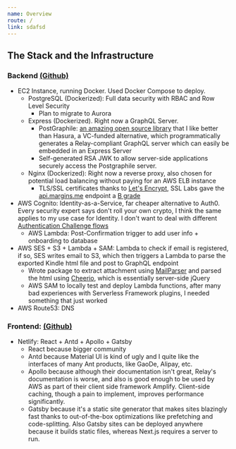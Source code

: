 ```yaml
---
name: Overview
route: /
link: sdafsd
---
```


## The Stack and the Infrastructure

### Backend [(Github)](https://github.com/alexliusq/margins-me-serverless-resources)

- EC2 Instance, running Docker. Used Docker Compose to deploy.
    - PostgreSQL (Dockerized): Full data security with RBAC and Row Level Security
        - Plan to migrate to Aurora
    - Express (Dockerized). Right now a GraphQL Server.
        - PostGraphile: [an amazing open source library](https://www.graphile.org/postgraphile/) that I like better than Hasura, a VC-funded alternative, which programmatically generates a Relay-compliant GraphQL server which can easily be embedded in an Express Server
        - Self-generated RSA JWK to allow server-side applications securely access the Postgraphile server.
    - Nginx (Dockerized): Right now a reverse proxy, also chosen for potential load balancing without paying for an AWS ELB instance
        - TLS/SSL certificates thanks to [Let's Encrypt](https://letsencrypt.org/), SSL Labs gave the [api.margins.me](http://api.margins.me) endpoint a [B grade](https://www.ssllabs.com/ssltest/analyze.html?d=api.margins.me)
- AWS Cognito: Identity-as-a-Service, far cheaper alternative to Auth0. Every security expert says don't roll your own crypto, I think the same applies to my use case for Identity. I don't want to deal with different [Authentication Challenge flows](https://docs.aws.amazon.com/cognito/latest/developerguide/amazon-cognito-user-pools-authentication-flow.html)
    - AWS Lambda: Post-Confirmation trigger to add user info + onboarding to database
- AWS SES + S3 + Lambda + SAM: Lambda to check if email is registered, if so, SES writes email to S3, which then triggers a Lambda to parse the exported Kindle html file and post to GraphQL endpoint
    - Wrote package to extract attachment using [MailParser](https://mailparser.io/) and parsed the html using [Cheerio](https://cheerio.js.org/), which is essentially server-side jQuery
    - AWS SAM to locally test and deploy Lambda functions, after many bad experiences with Serverless Framework plugins, I needed something that just worked
- AWS Route53: DNS

### Frontend: [(Github)](https://github.com/alexliusq/margins-me-frontend)

- Netlify: React + Antd + Apollo + Gatsby
    - React because bigger community
    - Antd because Material UI is kind of ugly and I quite like the interfaces of many Ant products, like GaoDe, Alipay, etc.
    - Apollo because although their documentation isn't great, Relay's documentation is worse, and also is good enough to be used by AWS as part of their client side framework Amplify. Client-side caching, though a pain to implement, improves performance significantly.
    - Gatsby because it's a static site generator that makes sites blazingly fast thanks to out-of-the-box optimizations like prefetching and code-splitting. Also Gatsby sites can be deployed anywhere because it builds static files, whereas Next.js requires a server to run.